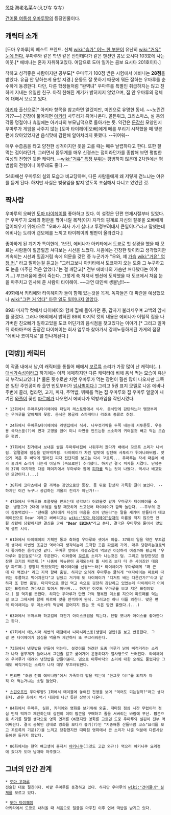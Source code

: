 [[목차]]
海老名菜々(えびな なな)

[[건어물 여동생 우마루짱]]의 등장인물이다.
== 캐릭터 소개 ==
[도마 우마루]의 베스트 프렌드. 신체 [[wiki:"슴가" 어느 한 부분]]이 유난히 [[wiki:"거유" 눈에 띈다.]]
우마루와 같은 학년 같은 반인데다가 같은 맨션인 콤보 요시다 103호에 사는 이웃.[* 에비나는 혼자 자취하고있다. 여담으로 도마 일가는 콤보 요시다 201호이다.]

착하고 성격좋은 사람이지만 공부도[* 우마루가 100점 받은 시험에서 에비나는 '''28점'''을 받았다. 유급 안 당하는게 용할 지경.] 운동도 잘 못하기 때문에 뭐든 잘하는 우마루를 순수하게 동경한다. 다만, 다른 학생들처럼 "완벽녀" 우마루를 특별인 취급하지는 않고 친하게 지내는 유일한 친구. 아직 친해진 계기가 밝혀지지 않았으며, 집 안 우마루의 정체에 대해서 모르고 있다. 

[[아키타]] 출신으로[* 아키타 항목을 참고하면 알겠지만, 미인으로 유명한 동네. ~~노린건가??~~] 긴장이 풀어지면 [[아키타]] 사투리가 튀어나온다. 골든위크, 크리스마스, 설 등의 각종 명절이나 휴일에는 아키타의 부모님댁으로 돌아가는 듯.
약간은 [[둔감]]한 모양인지 우마루가 게임을 사주지 않는 [도마 타이헤이|오빠]에게 떼를 부리기 시작했을 때 맞은 편에 앉아있었지만 음식맛에 감탄해 알아차리지 못했다. --귀여워--

매우 수줍음을 타고 얌전한 성격이지만 옷을 고를 때는 매우 날렵하다고 한다. 또한 잘 먹는 점이라던가, 그러면서 몸무게를 매우 신경쓰는 점이라던가를 종합해 보면 평범한 여성의 전형인 듯한 캐릭터. --[[wiki:"거유" 특정 부위]]는 평범하지 않은데 2차원에선 평범함의 전형이니 아무래도 좋다.--

54화에선 우마루의 실외 모습과 비교당하며, 다른 사람들에게 왜 저렇게 걷느냐는 야유를 듣게 된다. 하지만 사실은 벚꽃잎을 밟지 않도록 조심해서 다니고 있었던 것.
== 짝사랑 ==
우마루의 오빠인 [[도마 타이헤이]]를 좋아하고 있다. 이 설정은 단편 연재시절부터 있었다.[* 우마루가 오빠의 평판을 깎아내릴 목적(이자 지각의 핑계로 자신의 잘못을 오빠에게 덮어씌우기 위해)으로 "오빠가 회사 가기 싫다고 투정부려대서 큰일이다"라고 말했는데 에비나는 도리어 갭모에를 느끼고 타이헤이의 평판이 올라갔다.]

좋아하게 된 계기가 특이한데, 1년전, 에비나가 아키타에서 도쿄로 첫 상경을 했을 때 모르는 사람들이 힐끔힐끔 쳐다보는 시선을 느꼈다. 처음에는 긴장한 탓이라고 생각했지만 계속되는 시선과 힐끔거림 속에 의문을 갖던 중 누군가가 "우와, 쟤 [[가슴]] [[wiki:"거유" 엄청 커]]." 라고 말하는걸 듣고는 "그러고보니 아키타에서 도쿄까지 오는 도중 그 누구하고도 눈을 마주친 적은 없었다."는 걸 깨닫고[* 전부 에비나의 가슴만 쳐다봤다는 이야기...] 부끄러움에 풀이 죽는다. 그렇게 축 쳐져서 멘션에 도착했을 때 도쿄에서 처음 눈을 마주치고 인사해 준 사람이 타이헤이. ~~과연 대인배 생불남!!~~

49화에서 키리에와 타이헤이가 둘이 함께 있는것을 목격. 독자들은 대 파란을 예상했으나 [[wiki:"그런 거 없다" 아무 일도 일어나지 않았다]]. 

89화 마지막 컷에서 타이헤이와 함께 집에 돌아가던 중, 갑자기 불러세우며 고백의 암시를 풍겼다. 그러나 98회에서 밝혀진 89회 마지막 컷의 내용은 에비나가 어릴적 집을 나가버린 친오빠가 일하고있을 도쿄 어딘가의 음식점을 찾고있다는 이야기.[* 그리고 얼마 뒤 하마마츠에 출장간 타이헤이는 회사 업무차 찾아가서 강제노동하게된 가게의 점장 "에비나 코이치로"를 만나게된다.]
== [먹방]] 캐릭터 ==
이 작품 내에서 남,여 캐릭터를 통틀어 배에서 [[꼬르륵]] 소리가 가장 많이 난 캐릭터(...). [[대식가]]속성이라고 하기에는 아직 애매하지만 다른 캐릭터에 비해 음식 먹는 모습이 유난히 부각되고있다.[* 물론 횟수로만 치면 우마루가 먹는 장면이 훨씬 많이 나오지만 그쪽은 일단 주인공이라 출연 빈도부터가 [[넘사벽]]이다.] 그리고 5권 표지 모델로 나온 에비나 주변에 콜라, 컵라면, 고기, 피자, 주먹밥, 뷔페를 먹는 집 우마루와 집 우마루 얼굴이 새겨진 [[와플]]이 꽂힌 [[파르페]]가 나오면서 에비나가 먹방캐임을 각인시켰다.
 
 * 13화에서 우마루&타이헤이와 패밀리 레스토랑에서 식사. 음식맛에 감탄하느라 뗑깡부리는 우마루를 알아채지 못함. 음식은 봉골레 스파게티나 리조또 종류로 추정.
 
 * 24화에서 우마루&타이헤이와 라멘집에서 식사. 나무젓가락을 두쪽 내는데 서투른듯. 우동용 국자스푼(?)에 면과 고명을 얹어 미니 라면을 만드는등 소소하게 귀여운것 빼고 먹는 모습은 평범.
 
 * 37화에서 친가에서 보내준 쌀을 우마루네집에 나줘주러 왔다가 배에서 꼬르륵 소리가 나버림. 얼떨결에 점심을 얻어먹게됨. 타이헤이가 차린 밥맛에 감탄해 사투리가 튀어나와버림. 맛있게 먹은 후 바닥에 떨어진 피자 전단지를 보고는 다시 꼬르륵... 우마루는 자세 때문에 배가 눌려져 소리가 나는게 아닐까 (속으로만) 추리했다. 하지만 결국 피자를 시켰다. 단행본의 37회 마지막컷 다음 페이지에서 우마루와 함께 [[피자]]를 먹는 컷이 나왔다. 역시나 배고팠던 모양이다.(...)
 
 * 38화에 코타츠에서 귤 까먹는 장면으로만 등장. 등 뒤로 한상자 가득한 귤이 보인다. --하지만 이건 누구나 공감하는 겨울의 진리가 아닌가!--
 
 * 47화에서 우마루와 초콜릿을 만드는데 생각보다 어려울것 같자 우마루가 타이헤이를 소환. 냉장고가 2대에 부엌을 엄청 깨끗하게 쓰고있어 타이헤이가 깜짝 놀란다. --주부의 혼이 감동먹었다-- "전해줄 상대에게 자신의 마음을 섞어 만든다"는 말을 새기며 만들다가 데코레이션으로 Dear 이라고 써버리고는 [[wiki:"도마 타이헤이"상대]]의 이름을 적지 않으면 안될 상황에 당황하지만 결심을 굳혀 '''"Dear EBINA"'''라고 쓴다. 결국은 우마루와 둘이서 맛있게 셀프 시식.
 
 * 61화에서 타이헤이의 기획안 통과 축하겸 우마루와 셋이서 외출. 37화의 일을 약간 부끄럽게 생각해 이번엔 조금만 먹어야지 생각하는데 도착한 곳은 [[파르페]] 가게. 매우 당황하는걸로봐서 좋아하는 음식인것 같다. 우마루 앞에서 게걸스럽게 먹으면 이상하게 여길까봐 황급히 "우마루와 같은걸로"라고 주문한다. 이와중에 [[꼬르륵]] 소리가 나는것은 덤. 그리고 등장한것은 굉장한 크기의 파르페.[* 나중에 메뉴판이 공개되는데 톨 사이즈 보다 더 큰 사이즈인 대용량 파르페.] 굉장히 맛있었지만 타이헤이를 신경쓰느라[* 타이헤이가 우마루에게 "꽤 큰데 다 먹겠냐" 라고 지적 할때 움찔. 하지만 오히려 우마루는 쿨하게 "여자아이는 파르페 따위는 후룹하고 먹어치운다"고 답했고 거기에 또 타이헤이가 "디저트 배는 다른건가?"라고 말하자 또 한번 움찔. 마지막으로 한입 먹고 속으로 굉장히 감탄하고 있었는데 타이헤이가 어이없는 표정으로 쳐다보고 있어서 어버버... 하지만 이것도 우마루를 보고 지은 표정이었다.] 잘 먹지를 못한다. 하지만 우마루가 만면 가득 행복한 미소를 지으며 파르페를 먹는걸 보고 그제서야 함께 파르페 맛을 만끽하며 완식. 그러고선 하나 더를 외친다. 맞은 편의 타이헤이는 두 미소녀의 먹방이 믿어지지 않는 듯 식은 땀만 흘렸다.(...)
 
 * 63화에서 우마루와 하교길에 자판기 아이스크림을 먹는다. 단팥 모나카 아이스를 좋아한다고 한다. 
 
 * 67화에서 에노시마 해변의 매점에서 나마시라스동(생멸치 덮밥)을 보고 반응한다. 그걸 본 타이헤이가 점심을 먹을까 제안하자 또 부끄러워한다.
 
 * 73화에서 냉찻밥을 만들어 먹는다. 설겆이를 하려던 도중 마루가 낡아 삐걱거리는 소리가 나자 몸무게가 늘어나서 그런줄 알고 굶어가며 운동하다가 열사병으로 쓰러진다. 타이헤이와 우마루가 데려와 냉찻밥을 만들어준다. 덤으로 마루바닥의 소리에 대한 오해도 풀렸지만 그래도 삐걱거리는 소리가 나자 매우 부끄러워한다.
 
 * 번외편 "조금 전의 에비나쨩"에서 가족끼리 밥을 먹는데 "한그릇 더!"를 외치자 아직 더 먹는거냐는 소릴 들었다.
 
 * [[스핀오프]]인 우마루쨩S 1화에서 테이블에 놓여진 전병을 보며 "먹어도 되는걸까?"라고 생각한다. 같은 화에서 먹기 대회에 나간 듯한 장면이 나온다.
 
 * 84화에서 우마루, 실핀, 키리에와 영화를 보기위해 외출. 때마침 점심 시간 무렵이라 점심 먼저 먹자고 제안하는데 실핀이 이미 팝콘을 구매하고 줄을 서버리는 바람에 무산. 팝콘으로 허기를 달랠 생각으로 영화 먼저를 OK했지만 영화를 고르던 도중 우마루와 실핀이 전부 먹어버린다. 결국 공복인 상태로 영화를 보다가 흉기(?)인 "지중해풍 산들바람 코스"요리를 보고 꼬르륵의 기운(?)을 느끼고 당황했지만 때마침 영화에서 큰 소리가 나준 덕분에 다른사람들에겐 들키지 않았다. 
 
 * 86화에서는 현역 여고생이 혼자서 [[야키니쿠]](그것도 고급 와규!) 먹으러 야키니쿠 요리점에 갔다가 도마 남매와 마주쳤다. 
== 그녀의 인간 관계 ==
 * [[도마 우마루]]
 전술한 대로 절친이다. 바깥 우마루를 동경하고 있다. 하지만 우마루의 [[wiki:"건어물녀" 실체]]를 모르고 있다.

 * [[도마 타이헤이]]
 아키타에서 도쿄로 내려올 때 처음으로 얼굴을 마주친 이후 연애 떡밥을 남기고 있다.
